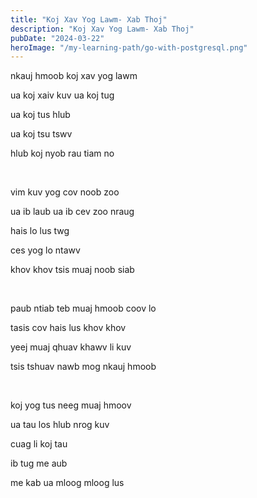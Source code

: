 ```yaml
---
title: "Koj Xav Yog Lawm- Xab Thoj"
description: "Koj Xav Yog Lawm- Xab Thoj"
pubDate: "2024-03-22"
heroImage: "/my-learning-path/go-with-postgresql.png"
---
```


nkauj hmoob koj xav yog lawm

ua koj xaiv kuv ua koj tug

ua koj tus hlub

ua koj tsu tswv

hlub koj nyob rau tiam no

<br />

vim kuv yog cov noob zoo

ua ib laub ua ib cev zoo nraug

hais lo lus twg

ces yog lo ntawv

khov khov tsis muaj noob siab

<br />

paub ntiab teb muaj hmoob coov lo

tasis cov hais lus khov khov

yeej muaj qhuav khawv li kuv

tsis tshuav nawb mog nkauj hmoob

<br />

koj yog tus neeg muaj hmoov

ua tau los hlub nrog kuv

cuag li koj tau

ib tug me aub

me kab ua mloog mloog lus
